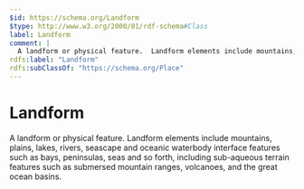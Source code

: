 ```yaml
---
$id: https://schema.org/Landform
$type: http://www.w3.org/2000/01/rdf-schema#Class
label: Landform
comment: |
  A landform or physical feature.  Landform elements include mountains, plains, lakes, rivers, seascape and oceanic waterbody interface features such as bays, peninsulas, seas and so forth, including sub-aqueous terrain features such as submersed mountain ranges, volcanoes, and the great ocean basins.
rdfs:label: "Landform"
rdfs:subClassOf: "https://schema.org/Place"
---
```


# Landform

A landform or physical feature.  Landform elements include mountains, plains, lakes, rivers, seascape and oceanic waterbody interface features such as bays, peninsulas, seas and so forth, including sub-aqueous terrain features such as submersed mountain ranges, volcanoes, and the great ocean basins.

